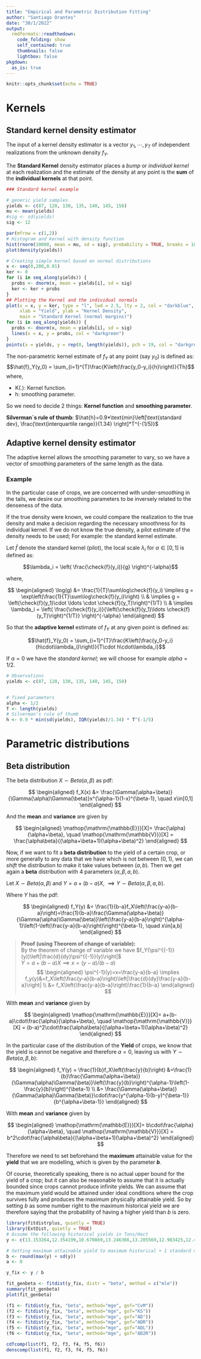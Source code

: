 ```yaml
---
title: "Empirical and Parametric Distribution Fitting"
author: "Santiago Orantes"
date: "30/1/2022"
output:
  rmdformats::readthedown:
    code_folding: show
    self_contained: true
    thumbnails: false
    lightbox: false
pkgdown:
  as_is: true
---
```


\DeclareMathOperator*{\E}{\mathbb{E}}
\DeclareMathOperator*{\V}{\mathbb{V}}

```r
knitr::opts_chunk$set(echo = TRUE)
```

# Kernels

## Standard kernel density estimator

The input of a kernel density estimator is a vector $y_1, \cdots, y_T$ of independent realizations from the unknown density $f_Y$.

The **Standard Kernel** density estimator places a *bump* or *individual kernel* at each realization and the estimate of the density at any point is the **sum** of the **individual kernels** at that point.

```r
### Standard kernel example

# generic yield samples
yields <- c(87, 120, 130, 135, 140, 145, 158)
mu <- mean(yields)
#sig <- sd(yields)
sig <- 12

par(mfrow = c(1,2))
# Histogram and kernel with density function
hist(rnorm(10000, mean = mu, sd = sig), probability = TRUE, breaks = 100)
plot(density(yields))
```


```r
# Creating simple kernel based on normal distributions
x <- seq(0,200,0.01)
ker <- 0
for (i in seq_along(yields)) {
  probs <- dnorm(x, mean = yields[i], sd = sig)
  ker <- ker + probs
}
## Plotting the Kernel and the individual normals
plot(x = x, y = ker, type = "l", lwd = 2.5, lty = 2, col = "darkblue",
     xlab = "Yield", ylab = "Kernel Density",
     main = "Standard Kernel (normal margins)")
for (i in seq_along(yields)) {
  probs <- dnorm(x, mean = yields[i], sd = sig)
  lines(x = x, y = probs, col = "darkgreen")
}
points(x = yields, y = rep(0, length(yields)), pch = 19, col = "darkgreen")

```

The non-parametric kernel estimate of $f_Y$ at any point (say $y_0$) is defined as:
$$\hat{f}_Y(y_0) = \sum_{i=1}^{T}\frac{K\left(\frac{y_0-y_i}{h}\right)}{Th}$$
where,

* K(.): Kernel function. 
* h: smoothing parameter.

So we need to decide 2 things: **Kernel function** and **smoothing parameter**.

**Silverman´s rule of thumb**: 
$\hat{h}=0.9*\text{min}\left[\text{standard dev}, \frac{\text{interquartile range}}{1.34} \right]*T^{-(1/5)}$

## Adaptive kernel density estimator

The adaptive kernel allows the smoothing parameter to vary, so we have a vector of smoothing parameters of the same length as the data.

### Example

In the particular case of crops, we are concerned with under-smoothing in the tails, we desire our smoothing parameters to be inversely related to the denseness of the data.

If the true density were known, we could compare the realization to the true density and make a decision regarding the necessary smoothness for its individual kernel. If we do not know the true density, a pilot estimate of the density needs to be used; For example: the standard kernel estimate.

Let $\check{f}$ denote the standard kernel (pilot), the local scale $\lambda_i$ for $\alpha\in[0,1]$ is defined as:  

$$\lambda_i = \left( \frac{\check{f}(y_i)}{g} \right)^{-\alpha}$$

where,

$$
\begin{aligned}
\log(g) &= \frac{1}{T}\sum\log\check{f}(y_i) \implies g = \exp\left(\frac{1}{T}\sum\log\check{f}(y_i)\right) \\
 & \implies g = \left(\check{f}(y_1)\cdot \ldots \cdot \check{f}(y_T)\right)^{1/T} \\
 & \implies \lambda_i = \left( \frac{\check{f}(y_i)}{\left(\check{f}(y_1)\ldots \check{f}(y_T)\right)^{1/T}} \right)^{-\alpha}
\end{aligned}
$$ 

So that the **adaptive kernel** estimate of $f_Y$ at any given point is defined as:

$$\hat{f}_Y(y_0) = \sum_{i=1}^{T}\frac{K\left(\frac{y_0-y_i}{h\cdot\lambda_i}\right)}{T\cdot h\cdot\lambda_i}$$

If $\alpha = 0$ we have the *standard kernel*; we will choose for example $alpha = 1/2$.  

```r
# Observations
yields <- c(87, 120, 130, 135, 140, 145, 158)


# fixed parameters
alpha <- 1/2
T <- length(yields)
# Silverman's rule of thumb
h <- 0.9 * min(sd(yields), IQR(yields)/1.34) * T^(-1/5)

```


# Parametric distributions

## Beta distribution

The beta distribution $X\sim Beta(\alpha, \beta)$ as pdf:

$$
\begin{aligned}
f_X(x) &= \frac{\Gamma(\alpha+\beta)}{\Gamma(\alpha)\Gamma(\beta)}x^{\alpha-1}(1-x)^{\beta-1}, \quad x\in[0,1]
\end{aligned}
$$

And the **mean** and **variance** are given by

$$
\begin{aligned}
\E[X]= \frac{\alpha}{\alpha+\beta}, \quad \V[X] = \frac{\alpha\beta}{(\alpha+\beta+1)(\alpha+\beta)^2}
\end{aligned}
$$

Now, if we want to fit a **beta distribution** to the yield of a certain crop, or more generally to any data that we have which is not between $(0,1)$, we can *shift* the distribution to make it take values between $(a,b)$. Then we get again a **beta** distribution with 4 parameters ($\alpha, \beta, a, b$).

Let $X\sim Beta(\alpha, \beta)$ and $Y = a + (b-a)X$, $\implies Y \sim Beta(\alpha, \beta, a, b)$.

Where $Y$ has the pdf:

$$
\begin{aligned}
f_Y(y) &= \frac{1}{b-a}f_X\left(\frac{y-a}{b-a}\right)=\frac{1}{b-a}\frac{\Gamma(\alpha+\beta)}{\Gamma(\alpha)\Gamma(\beta)}\left(\frac{y-a}{b-a}\right)^{\alpha-1}\left(1-\left(\frac{y-a}{b-a}\right)\right)^{\beta-1}, \quad x\in[a,b]
\end{aligned}
$$


> **Proof (using Theorem of change of variable):**  
> By the theorem of change of variable we have $f_Y(\psi^{{-1}}(y))\left|\frac{d}{dy}\psi^{{-1}}(y)\right|$  
> $Y=a+(b-a)X \implies x = (y-a)/(b-a)$ 
> $$
> \begin{aligned}
> \psi^{-1}(y)=x=\frac{y-a}{b-a} \implies f_y(y)&=f_X\left(\frac{y-a}{b-a}\right)\left|\frac{d}{dy}\frac{y-a}{b-a}\right| \\
> &= f_X\left(\frac{y-a}{b-a}\right)\frac{1}{b-a}
> \end{aligned}
> $$

With **mean** and **variance** given by

$$
\begin{aligned}
\E[X]= a+(b-a)\cdot\frac{\alpha}{\alpha+\beta}, \quad \V[X] = (b-a)^2\cdot\frac{\alpha\beta}{(\alpha+\beta+1)(\alpha+\beta)^2}
\end{aligned}
$$

In the particular case of the distribution of the **Yield** of crops, we know that the yield is cannot be negative and therefore $a=0$, leaving us with $Y\sim Beta(\alpha, \beta, b)$:

$$
\begin{aligned}
f_Y(y) = \frac{1}{b}f_X\left(\frac{y}{b}\right) &=\frac{1}{b}\frac{\Gamma(\alpha+\beta)}{\Gamma(\alpha)\Gamma(\beta)}\left(\frac{y}{b}\right)^{\alpha-1}\left(1-\frac{y}{b}\right)^{\beta-1} \\
&= \frac{\Gamma(\alpha+\beta)}{\Gamma(\alpha)\Gamma(\beta)}\cdot\frac{y^{\alpha-1}(b-y)^{\beta-1}}{b^{\alpha+\beta-1}}
\end{aligned}
$$

With **mean** and **variance** given by

$$
\begin{aligned}
\E[X]= b\cdot\frac{\alpha}{\alpha+\beta}, \quad \V[X] = b^2\cdot\frac{\alpha\beta}{(\alpha+\beta+1)(\alpha+\beta)^2}
\end{aligned}
$$

Therefore we need to set beforehand the **maximum** attainable value for the **yield** that we are modelling, which is given by the parameter **$b$**.

Of course, theoretically speaking, there is no actual upper bound for the yield of a crop; but it can also be reasonable to assume that it is actually bounded since crops cannot produce infinite yields. We can assume that the maximum yield would be attained under ideal conditions where the crop survives fully and produces the maximum physically attainable yield. So by setting $b$ as some number right to the maximum historical yield we are therefore saying that the probability of having a higher yield than $b$ is zero.

```r
library(fitdistrplus, quietly = TRUE)
library(ExtDist, quietly = TRUE)
# Assume the following historical yields in Tons/Hect
y <- c(13.153264,12.354199,10.670869,13.246366,13.205569,12.983425,12.484264,12.668871,4.305155,12.400265,9.585478, 12.091149,12.089205,11.569874,12.059283,12.526045,13.045674,12.522453)

# Setting maximum attainable yield to maximum historical + 1 standard deviation (empirical)
b <- round(max(y) + sd(y))
a <- 0

y_fix <- y / b

fit_genbeta <- fitdist(y_fix, distr = "beta", method = c("mle"))
summary(fit_genbeta)
plot(fit_genbeta)

(f1 <- fitdist(y_fix, "beta", method="mge", gof="CvM"))
(f2 <- fitdist(y_fix, "beta", method="mge", gof="KS"))
(f3 <- fitdist(y_fix, "beta", method="mge", gof="AD"))
(f4 <- fitdist(y_fix, "beta", method="mge", gof="ADR"))
(f5 <- fitdist(y_fix, "beta", method="mge", gof="ADL"))
(f6 <- fitdist(y_fix, "beta", method="mge", gof="AD2R"))

cdfcomp(list(f1, f2, f3, f4, f5, f6))
denscomp(list(f1, f2, f3, f4, f5, f6))

```



